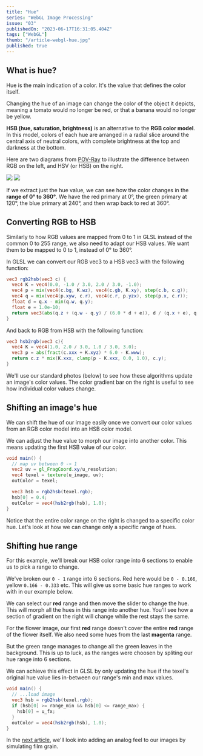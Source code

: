 ```yaml
---
title: "Hue"
series: "WebGL Image Processing"
issue: "03"
publishedOn: "2023-06-17T16:31:05.404Z"
tags: ["WebGL"]
thumb: "/article-webgl-hue.jpg"
published: true
---
```


<WebGLImageProcessingIntro />

## What is hue?

Hue is the main indication of a color. It's the value that defines the color itself. 

Changing the hue of an image can change the color of the object it depicts, meaning a tomato would no longer be red, or that a banana would no longer be yellow.

**HSB (hue, saturation, brightness)** is an alternative to the **RGB color model**. In this model, colors of each hue are arranged in a radial slice around the central axis of neutral colors, with complete brightness at the top and darkness at the bottom. 

Here are two diagrams from [POV-Ray](http://povray.org) to illustrate the difference between RGB on the left, and HSV (or HSB) on the right. 

<div style={{display: 'flex', gap: '10px', marginBottom: '20px'}}>
  <img src="/color-model-rgb.png" style={{backgroundColor: 'white', width: 'calc(50% - 5px)'}}/>
  <img src="/weblgl-hsb-cylinder.png" style={{backgroundColor: 'white', width: 'calc(50% - 5px)'}}/>
</div>

If we extract just the hue value, we can see how the color changes in the **range of 0° to 360°**. We have the red primary at 0°, the green primary at 120°, the blue primary at 240°, and then wrap back to red at 360°.

<Dither step="gradient-hsb" label="Hue color range from 0° to 360°" />

## Converting RGB to HSB

Similarly to how RGB values are mapped from 0 to 1 in GLSL instead of the common 0 to 255 range, we also need to adapt our HSB values. We want them to be mapped to 0 to 1, instead of 0° to 360°.

<Dither step="gradient-hsb" label="Hue color range from 0 to 1" />

In GLSL we can convert our RGB vec3 to a HSB vec3 with the following function:

```glsl
vec3 rgb2hsb(vec3 c) {
  vec4 K = vec4(0.0, -1.0 / 3.0, 2.0 / 3.0, -1.0);
  vec4 p = mix(vec4(c.bg, K.wz), vec4(c.gb, K.xy), step(c.b, c.g));
  vec4 q = mix(vec4(p.xyw, c.r), vec4(c.r, p.yzx), step(p.x, c.r));
  float d = q.x - min(q.w, q.y);
  float e = 1.0e-10;
  return vec3(abs(q.z + (q.w - q.y) / (6.0 * d + e)), d / (q.x + e), q.x);
}
```

And back to RGB from HSB with the following function:

```glsl
vec3 hsb2rgb(vec3 c){
  vec4 K = vec4(1.0, 2.0 / 3.0, 1.0 / 3.0, 3.0);
  vec3 p = abs(fract(c.xxx + K.xyz) * 6.0 - K.www);
  return c.z * mix(K.xxx, clamp(p - K.xxx, 0.0, 1.0), c.y);
}
```

We'll use our standard photos (below) to see how these algorithms update an image's color values. The color gradient bar on the right is useful to see how individual color values change.

<Dither step="0-photos" />

## Shifting an image's hue

We can shift the hue of our image easily once we convert our color values from an RGB color model into an HSB color model.

We can adjust the hue value to morph our image into another color. This means updating the first HSB value of our color.

```glsl
void main() {
  // map uv between 0 -> 1
  vec2 uv = gl_FragCoord.xy/u_resolution;
  vec4 texel = texture(u_image, uv);
  outColor = texel;

  vec3 hsb = rgb2hsb(texel.rgb);
  hsb[0] = 0.4;
  outColor = vec4(hsb2rgb(hsb), 1.0);
}
```

<Dither step="hue" />

Notice that the entire color range on the right is changed to a specific color hue. Let's look at how we can change only a specific range of hues.

## Shifting hue range

For this example, we'll break our HSB color range into 6 sections to enable us to pick a range to change.

<Dither step="gradient-hsb" label="Hue color range from 0 to 1" />

<Dither step="gradient-hsb-rounded" label="Hue color range broken into 6 sections" />

We've broken our `0 - 1` range into 6 sections. Red here would be `0 - 0.166`, yellow `0.166 - 0.333` etc. This will give us some basic hue ranges to work with in our example below.

We can select our **red** range and then move the slider to change the hue. This will morph all the hues in this range into another hue. You'll see how a section of gradient on the right will change while the rest stays the same.

<Dither step="hue-range" />

For the flower image, our first **red** range doesn't cover the entire **red** range of the flower itself. We also need some hues from the last **magenta** range.

But the green range manages to change all the green leaves in the background. This is up to luck, as the ranges were choosen by spliting our hue range into 6 sections.

We can achieve this effect in GLSL by only updating the hue if the texel's original hue value lies in-between our range's min and max values.

```glsl
void main() {
  // ...load image
  vec3 hsb = rgb2hsb(texel.rgb);
  if (hsb[0] >= range_min && hsb[0] <= range_max) {
    hsb[0] = u_fx;
  }
  outColor = vec4(hsb2rgb(hsb), 1.0);
}
```

In the [next article](/p/webgl-film-grain), we'll look into adding an analog feel to our images by simulating film grain.

<ArticlePreview slug="webgl-film-grain" />
